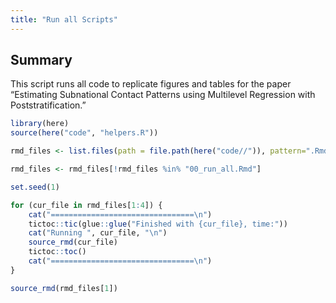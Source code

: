 ```yaml
---
title: "Run all Scripts"
---
```


## Summary 

This script runs all code to replicate figures and tables for the paper "Estimating Subnational Contact Patterns using Multilevel Regression with Poststratification." 

```r
library(here)
source(here("code", "helpers.R"))

rmd_files <- list.files(path = file.path(here("code//")), pattern=".Rmd")   

rmd_files <- rmd_files[!rmd_files %in% "00_run_all.Rmd"]

set.seed(1)

for (cur_file in rmd_files[1:4]) {
	cat("================================\n")
	tictoc::tic(glue::glue("Finished with {cur_file}, time:"))
	cat("Running ", cur_file, "\n")
  	source_rmd(cur_file)
  	tictoc::toc()
	cat("================================\n")
}
```


```r
source_rmd(rmd_files[1])
```


